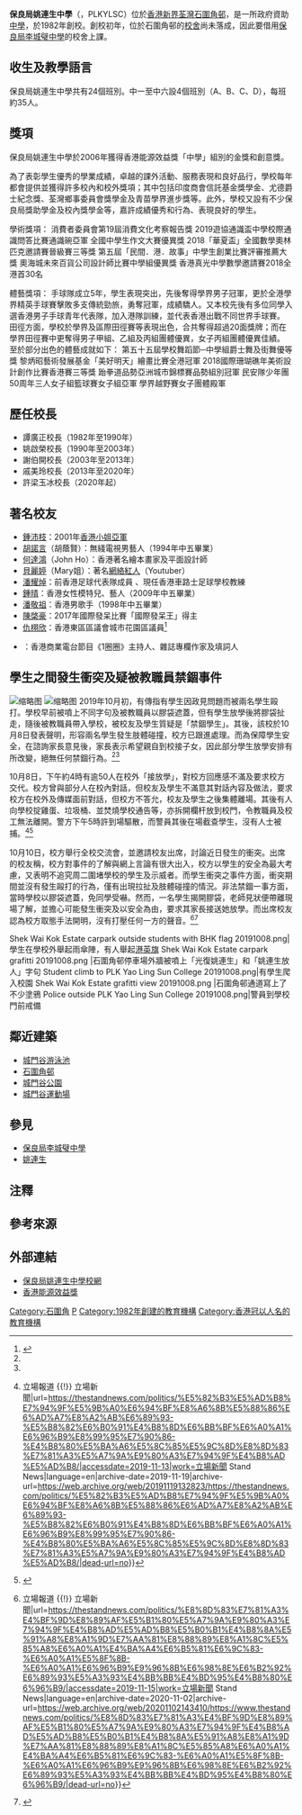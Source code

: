{{coord|22.3743302|114.1232596|type:landmark_source:enwiki-googlemaplink|display=title}}
{{noteTA
|G1=Unit
}}
{{Infobox school
|name = 保良局姚連生中學<br/>{{lang|en|Po Leung Kuk Yao Ling Sun College}}
|nickname = PLKYLSC
|logo = Plkylsc.gif
|image = Po Leung Kuk Yao Ling Sun College (full view and blue sky).jpg
|motto = 愛敬勤誠
|established = 1982年
|type = 津貼中學
|school_sponsoring_body = [[保良局|保良局]]
|district = [[荃灣區|荃灣區]]
|superintendent = 陳黎惠蓮女士
|principal = 許梁玉冰女士
|vice_principal = 劉在榮副校長<br>呂嘉敏副校長<br>簡逸民副校長
|staff = 100人
|students = 1,120人
|magazine = 有
|area = 6,950平方米
|location = {{HK}}[[新界|新界]][[荃灣|荃灣]][[石圍角邨|石圍角邨]]
|website = {{url|http://www.plkylsc.edu.hk/}}
|telephone = {{tel|852|2498 3331}}
|fax = {{tel|852|2499 5136}}
}}

'''保良局姚連生中學'''（{{lang-en|Po Leung Kuk Yao Ling Sun College}}，PLKYLSC）位於[[香港|香港]][[新界|新界]][[荃灣|荃灣]][[石圍角邨|石圍角邨]]，是一所政府資助[[中學|中學]]，於1982年創校。創校初年，位於石圍角邨的[[連環型校舍|校舍]]尚未落成，因此要借用[[保良局李城璧中學|保良局李城璧中學]]的校舍上課。

==收生及教學語言==
保良局姚連生中學共有24個班別。中一至中六設4個班別（A、B、C、D），每班約35人。

==獎項==
保良局姚連生中學於2006年獲得香港能源效益獎「中學」組別的金獎和創意獎。

為了表彰學生優秀的學業成績，卓越的課外活動、服務表現和良好品行，學校每年都會提供並獲得許多校內和校外獎項；其中包括印度商會信託基金獎學金、尤德爵士紀念獎、荃灣鄉事委員會獎學金及青苗學界進步獎等。此外，學校又設有不少保良局獎助學金及校內獎學金等，嘉許成績優秀和行為、表現良好的學生。

學術獎項：
消費者委員會第19屆消費文化考察報告獎
2019遊協通識盃中學校際通識問答比賽通識碗亞軍
全國中學生作文大賽優異獎
2018「華夏盃」全國數學奧林匹克邀請賽晉級賽三等獎
第五屆「民間．港．故事」中學生創業比賽評審推薦大獎
奧海城未來百貨公司設計師比賽中學組優異獎
香港真光中學數學邀請賽2018全港首30名

體藝獎項：
手球隊成立5年，學生表現突出，先後奪得學界男子冠軍，更於全港學界精英手球賽擊敗多支傳統勁旅，勇奪冠軍，成績驕人。又本校先後有多位同學入選香港男子手球青年代表隊，加入港隊訓練，並代表香港出戰不同世界手球賽。
田徑方面，學校於學界及區際田徑賽等表現出色，合共奪得超過20面獎牌；而在學界田徑賽中更奪得男子甲組、乙組及丙組團體優異，女子丙組團體優異佳績。
至於部分出色的體藝成就如下：
第五十五屆學校舞蹈節─中學組爵士舞及街舞優等獎
黎炳昭藝術發展基金「美好明天」繪畫比賽全港冠軍
2018國際珊瑚礁年美術設計創作比賽香港賽三等獎
跆拳道品勢亞洲城市錦標賽品勢組別冠軍
民安隊少年團50周年三人女子組籃球賽女子組亞軍
學界越野賽女子團體殿軍

==歷任校長==
*譚廣正校長（1982年至1990年）
*姚啟榮校長（1990年至2003年）
*謝伯開校長（2003年至2013年）
*戚美玲校長（2013年至2020年）
*許梁玉冰校長（2020年起）

==著名校友==
*[[鍾沛枝|鍾沛枝]]：2001年[[香港小姐|香港小姐]][[亞軍|亞軍]]
*[[胡諾言|胡諾言]]（胡蔭賢）：無綫電視男藝人{{noteTag|資料出自香港電台第二台廣播節目《守下留情》於2019年3月19日播出的胡諾言訪問。}}（1994年中五畢業）
*[[何達鴻|何達鴻]]（John Ho）：香港著名繪本畫家及平面設計師
*[[貝麗婷|貝麗婷]]（Mary姐）：著名[[網絡紅人|網絡紅人]]（Youtuber）
*[[潘耀焯|潘耀焯]]：前香港足球代表隊成員 、現任香港車路士足球學校教練
*[[鍾晴_(藝人)|鍾晴]]：香港女性模特兒、藝人（2009年中五畢業）
*[[潘敬祖|潘敬祖]]：香港男歌手（1998年中五畢業）
*[[陳棨豪|陳棨豪]]：2017年國際發呆比賽「國際發呆王」得主
*[[仇栩欣|仇栩欣]]：香港東區區議會城市花園區議員<ref>{{cite web |url=http://www.hkssf-nt.org.hk/district/sec/05ti/Ath/result/20082009/all/gc/gc-100m.pdf |title=2008-2009年度校際田徑比賽資料 |last= |first= |date=2009 |website= |publisher=香港學界體育聯會 |access-date=2019-11-26 |quote= |archive-date=2009-03-06 |archive-url=https://web.archive.org/web/20090306161606/http://www.hkssf-nt.org.hk/district/sec/05ti/Ath/result/20082009/all/gc/gc-100m.pdf |dead-url=no }}</ref>
*{{link-yue|翁樂茵}}：香港商業電台節目《1圈圈》主持人、雜誌專欄作家及填詞人

==學生之間發生衝突及疑被教職員禁錮事件==
[[File:PLK_Yao_Ling_Sun_College_Entrance_grafitti_20191008.png|缩略图]]
[[File:Police_in_Shek_Wai_Kok_Estate_podium_20191008.png|缩略图]]
2019年10月初，有傳指有學生因政見問題而被兩名學生毆打。學校早前被噴上不同字句及被教職員以膠袋遮蓋，但有學生放學後將膠袋扯走，隨後被教職員帶入學校，被校友及學生質疑是「禁錮學生」。其後，該校於10月8日發表聲明，形容兩名學生發生肢體碰撞，校方已跟進處理。而為保障學生安全，在諮詢家長意見後，家長表示希望親自到校接子女，因此部分學生放學安排有所改變，絕無任何禁錮行為。<ref name=":0" /><ref name=":1" />

10月8日，下午約4時有逾50人在校外「接放學」，對校方回應感不滿及要求校方交代。校方曾與部分人在校內對話，但校友及學生不滿意其對話內容及做法，要求校方在校外及傳媒面前對話，但校方不答允，校友及學生之後集體離場。其後有人向學校掟雞蛋、垃圾桶、並焚燒學校通告等，亦拆開欄杆放到校門，令教職員及校工無法離開。警方下午5時許到場驅散，而警員其後在場截查學生，沒有人士被捕。<ref name=":0">{{Cite web|title=傳學生因政見分歧被打 市民不滿校方處理 一度包圍荃灣姚連生中學 {{!}} 立場報道 {{!}} 立場新聞|url=https://thestandnews.com/politics/%E5%82%B3%E5%AD%B8%E7%94%9F%E5%9B%A0%E6%94%BF%E8%A6%8B%E5%88%86%E6%AD%A7%E8%A2%AB%E6%89%93-%E5%B8%82%E6%B0%91%E4%B8%8D%E6%BB%BF%E6%A0%A1%E6%96%B9%E8%99%95%E7%90%86-%E4%B8%80%E5%BA%A6%E5%8C%85%E5%9C%8D%E8%8D%83%E7%81%A3%E5%A7%9A%E9%80%A3%E7%94%9F%E4%B8%AD%E5%AD%B8/|accessdate=2019-11-13|work=立場新聞 Stand News|language=en|archive-date=2019-11-19|archive-url=https://web.archive.org/web/20191119132823/https://thestandnews.com/politics/%E5%82%B3%E5%AD%B8%E7%94%9F%E5%9B%A0%E6%94%BF%E8%A6%8B%E5%88%86%E6%AD%A7%E8%A2%AB%E6%89%93-%E5%B8%82%E6%B0%91%E4%B8%8D%E6%BB%BF%E6%A0%A1%E6%96%B9%E8%99%95%E7%90%86-%E4%B8%80%E5%BA%A6%E5%8C%85%E5%9C%8D%E8%8D%83%E7%81%A3%E5%A7%9A%E9%80%A3%E7%94%9F%E4%B8%AD%E5%AD%B8/|dead-url=no}}</ref><ref name=":1">{{Cite web|title=保良局姚連生中學校外牆被塗鴉 防暴警一度到場|url=https://hd.stheadline.com/news/realtime/hk/1608409/即時-港聞-保良局姚連生中學校外牆被塗鴉-防暴警一度到場|accessdate=2019-11-13|last=頭條日報|work=頭條日報 Headline Daily|language=zh-HK|archive-date=2019-11-13|archive-url=https://web.archive.org/web/20191113095050/https://hd.stheadline.com/news/realtime/hk/1608409/%25E5%258D%25B3%25E6%2599%2582-%25E6%25B8%25AF%25E8%2581%259E-%25E4%25BF%259D%25E8%2589%25AF%25E5%25B1%2580%25E5%25A7%259A%25E9%2580%25A3%25E7%2594%259F%25E4%25B8%25AD%25E5%25AD%25B8%25E6%25A0%25A1%25E5%25A4%2596%25E7%2589%2586%25E8%25A2%25AB%25E5%25A1%2597%25E9%25B4%2589-%25E9%2598%25B2%25E6%259A%25B4%25E8%25AD%25A6%25E4%25B8%2580%25E5%25BA%25A6%25E5%2588%25B0%25E5%25A0%25B4|dead-url=no}}</ref>

10月10日，校方舉行全校交流會，並邀請校友出席，討論近日發生的衝突。出席的校友稱，校方對事件的了解與網上言論有很大出入，校方以學生的安全為最大考慮，又表明不追究周二圍堵學校的學生及示威者。而學生衝突之事件方面，衝突期間並沒有發生毆打的行為，僅有出現拉扯及肢體碰撞的情況。非法禁錮一事方面，當時學校以膠袋遮蓋，免同學受嚇。然而，一名學生揭開膠袋，老師見狀便帶離現場了解，並擔心可能發生衝突及以安全為由，要求其家長接送她放學。而出席校友認為校方取態手法開明，沒有打壓任何一方的聲音。<ref>{{Cite web|title=荃灣保良局姚連生中學就上周衝突舉行全校交流會 校友：校方開明沒打壓任何一方 {{!}} 立場報道 {{!}} 立場新聞|url=https://thestandnews.com/politics/%E8%8D%83%E7%81%A3%E4%BF%9D%E8%89%AF%E5%B1%80%E5%A7%9A%E9%80%A3%E7%94%9F%E4%B8%AD%E5%AD%B8%E5%B0%B1%E4%B8%8A%E5%91%A8%E8%A1%9D%E7%AA%81%E8%88%89%E8%A1%8C%E5%85%A8%E6%A0%A1%E4%BA%A4%E6%B5%81%E6%9C%83-%E6%A0%A1%E5%8F%8B-%E6%A0%A1%E6%96%B9%E9%96%8B%E6%98%8E%E6%B2%92%E6%89%93%E5%A3%93%E4%BB%BB%E4%BD%95%E4%B8%80%E6%96%B9/|accessdate=2019-11-15|work=立場新聞 Stand News|language=en|archive-date=2020-11-02|archive-url=https://web.archive.org/web/20201102143410/https://www.thestandnews.com/politics/%E8%8D%83%E7%81%A3%E4%BF%9D%E8%89%AF%E5%B1%80%E5%A7%9A%E9%80%A3%E7%94%9F%E4%B8%AD%E5%AD%B8%E5%B0%B1%E4%B8%8A%E5%91%A8%E8%A1%9D%E7%AA%81%E8%88%89%E8%A1%8C%E5%85%A8%E6%A0%A1%E4%BA%A4%E6%B5%81%E6%9C%83-%E6%A0%A1%E5%8F%8B-%E6%A0%A1%E6%96%B9%E9%96%8B%E6%98%8E%E6%B2%92%E6%89%93%E5%A3%93%E4%BB%BB%E4%BD%95%E4%B8%80%E6%96%B9/|dead-url=no}}</ref><ref>{{Cite web|title=【修例風波】姚連生中學舊生指校方不追究圍堵事件 會懲處連儂牆衝突學生|url=http://std.stheadline.com/instant/articles/detail/1109666/%E5%8D%B3%E6%99%82-%E9%A6%99%E6%B8%AF-%E4%BF%AE%E4%BE%8B%E9%A2%A8%E6%B3%A2-%E5%A7%9A%E9%80%A3%E7%94%9F%E4%B8%AD%E5%AD%B8%E8%88%8A%E7%94%9F%E6%8C%87%E6%A0%A1%E6%96%B9%E4%B8%8D%E8%BF%BD%E7%A9%B6%E5%9C%8D%E5%A0%B5%E4%BA%8B%E4%BB%B6-%E6%9C%83%E6%87%B2%E8%99%95%E9%80%A3%E5%84%82%E7%89%86%E8%A1%9D%E7%AA%81%E5%AD%B8%E7%94%9F|accessdate=2019-11-15|last=星島日報|work=std.stheadline.com|language=en}}</ref>

<gallery>
Shek Wai Kok Estate carpark outside students with BHK flag 20191008.png|學生在學校外舉起雨傘陣，有人舉起[[港英旗|港英旗]]
Shek Wai Kok Estate carpark grafitti 20191008.png |石圍角邨停車場外牆被噴上「光復姚連生」和「姚連生放人」字句
Student climb to PLK Yao Ling Sun College 20191008.png|有學生爬入校園
Shek Wai Kok Estate grafitti view 20191008.png |石圍角邨通道寫上了不少塗鴉
Police outside PLK Yao Ling Sun College 20191008.png|警員到學校門前戒備
</gallery>

==鄰近建築==
* [[城門谷游泳池|城門谷游泳池]]
* [[石圍角邨|石圍角邨]]
* [[城門谷公園|城門谷公園]]
* [[城門谷運動場|城門谷運動場]]

== 參見 ==
* [[保良局李城璧中學|保良局李城璧中學]]
* [[姚連生|姚連生]]

==注釋==
{{noteFoot}}

== 參考來源 ==
{{reflist}}

==外部連結==
*[http://www.plkylsc.edu.hk/ 保良局姚連生中學校網]{{Wayback|url=http://www.plkylsc.edu.hk/ |date=20201023060139 }}
*[https://web.archive.org/web/20070927223050/http://www.eeawards.emsd.gov.hk/tc/winners_list_school.htm 香港能源效益獎]

{{保良局學校}}
[[Category:石圍角|Category:石圍角]]
[[Category:荃灣區中學|P]]
[[Category:1982年創建的教育機構|Category:1982年創建的教育機構]]
[[Category:香港冠以人名的教育機構|Category:香港冠以人名的教育機構]]